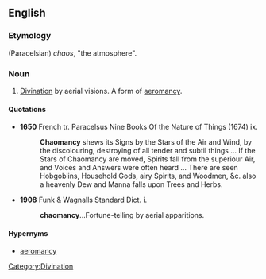 ==English==

===Etymology===
{{etyl|grc}} (Paracelsian) ''chaos'', "the atmosphere".

===Noun===
{{en-noun|-}}

# [[divination|Divination]] by aerial visions. A form of [[aeromancy]].

====Quotations====
* '''1650''' French tr. Paracelsus Nine Books Of the Nature of Things (1674) ix.
*: '''Chaomancy''' shews its Signs by the Stars of the Air and Wind, by the discolouring, destroying of all tender and subtil things ... If the Stars of Chaomancy are moved, Spirits fall from the superiour Air, and Voices and Answers were often heard ... There are seen Hobgoblins, Household Gods, airy Spirits, and Woodmen, &c. also a heavenly Dew and Manna falls upon Trees and Herbs.
* '''1908''' Funk & Wagnalls Standard Dict. i.
*: '''chaomancy'''...Fortune-telling by aerial apparitions.

====Hypernyms====
* [[aeromancy]]

[[Category:Divination]]